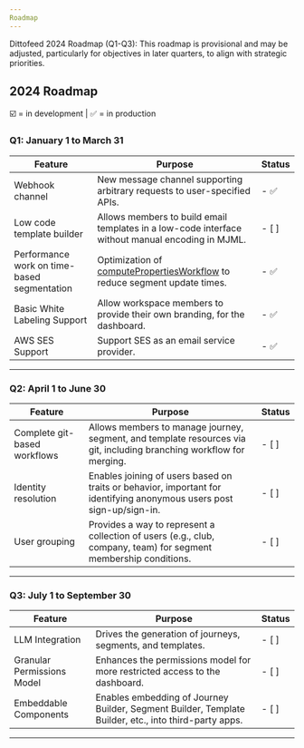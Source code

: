 ```yaml
---
Roadmap
---
```


Dittofeed 2024 Roadmap (Q1-Q3): This roadmap is provisional and may be adjusted, particularly for objectives in later quarters, to align with strategic priorities.

## 2024 Roadmap

☑️ = in development | ✅ = in production

### Q1: January 1 to March 31

| Feature                       | Purpose                                                                                                                                                              | Status  |
|-------------------------------|----------------------------------------------------------------------------------------------------------------------------------------------------------------------|---------|
| Webhook channel               | New message channel supporting arbitrary requests to user-specified APIs.                                                                                            | - ✅ |
| Low code template builder     | Allows members to build email templates in a low-code interface without manual encoding in MJML.                                                                     | - \[ ]   |
| Performance work on time-based segmentation | Optimization of [computePropertiesWorkflow](https://github.com/dittofeed/dittofeed/blob/0477114238af27d4f42f3d368266a79823956236/packages/backend-lib/src/segments/computePropertiesWorkflow.ts#L46-L113) to reduce segment update times. | - ✅ |
| Basic White Labeling Support  | Allow workspace members to provide their own branding, for the dashboard.                                                                                                                                                                 | - ✅ |
| AWS SES Support               | Support SES as an email service provider.                                                                                                                                                                      | - ✅ |

---

### Q2: April 1 to June 30

| Feature                       | Purpose                                                                                                               | Status  |
|-------------------------------|-----------------------------------------------------------------------------------------------------------------------|---------|
| Complete git-based workflows  | Allows members to manage journey, segment, and template resources via git, including branching workflow for merging.   | - \[ ]   |
| Identity resolution           | Enables joining of users based on traits or behavior, important for identifying anonymous users post sign-up/sign-in. | - \[ ]   |
| User grouping                 | Provides a way to represent a collection of users (e.g., club, company, team) for segment membership conditions.      | - \[ ]   |

---

### Q3: July 1 to September 30

| Feature                      | Purpose                                                                                               | Status  |
|------------------------------|-------------------------------------------------------------------------------------------------------|---------|
| LLM Integration              | Drives the generation of journeys, segments, and templates.                                           | - \[ ]   |
| Granular Permissions Model   | Enhances the permissions model for more restricted access to the dashboard.                           | - \[ ]   |
| Embeddable Components        | Enables embedding of Journey Builder, Segment Builder, Template Builder, etc., into third-party apps. | - \[ ]   |

---